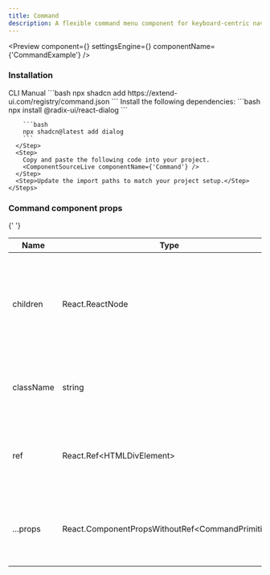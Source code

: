 ```yaml
---
title: Command
description: A flexible command menu component for keyboard-centric navigation, enabling quick access to actions and options through a streamlined, customizable interface.
---
```


<Preview
  component={<CommandExample />}
  settingsEngine={<CommandSettingsEngine />}
  componentName={'CommandExample'}
/>

### Installation

<Tabs defaultValue="cli">
  <TabsList>
    <TabsTrigger value="cli">CLI</TabsTrigger>
    <TabsTrigger value="manual">Manual</TabsTrigger>
  </TabsList>
  <TabsContent value="cli">
    ```bash 
    npx shadcn add https://extend-ui.com/registry/command.json 
    ```
  </TabsContent>
  <TabsContent value="manual">
    <Steps>
      <Step>
        Install the following dependencies: 
        ```bash 
        npx install @radix-ui/react-dialog 
        ``` 
        
        ```bash 
        npx shadcn@latest add dialog 
        ```
      </Step>
      <Step>
        Copy and paste the following code into your project.
        <ComponentSourceLive componentName={'Command'} />
      </Step>
      <Step>Update the import paths to match your project setup.</Step>
    </Steps>
  </TabsContent>
</Tabs>

### Command component props

{' '}

<div className="my-6 w-full overflow-x-auto">
  <table className="w-full border-collapse border border-gray-300 bg-white break-words">
    <thead>
      <tr>
        <th>Name</th>
        <th>Type</th>
        <th>Description</th>
      </tr>
    </thead>
    <tbody>
      <tr>
        <td>children</td>
        <td>React.ReactNode</td>
        <td>
          Defines the nested elements or components, typically a combination of{' '}
          <code>CommandItem</code>, <code>CommandGroup</code>, and others.
        </td>
      </tr>
      <tr>
        <td>className</td>
        <td>string</td>
        <td>Additional CSS classes to style the root Command component.</td>
      </tr>
      <tr>
        <td>ref</td>
        <td>React.Ref&lt;HTMLDivElement&gt;</td>
        <td>
          A ref to the root Command container for DOM manipulation or reference.
        </td>
      </tr>
      <tr>
        <td>...props</td>
        <td className="break-all">
          React.ComponentPropsWithoutRef&lt;CommandPrimitive&gt;
        </td>
        <td>
          Additional props that can be passed to the root Command component.
        </td>
      </tr>
    </tbody>
  </table>
</div>
